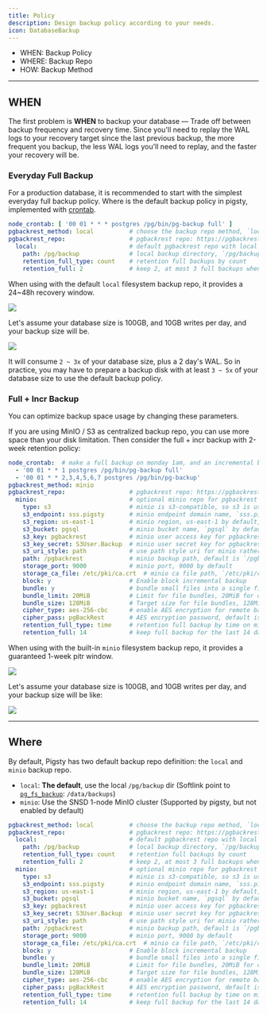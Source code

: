 ```yaml
---
title: Policy
description: Design backup policy according to your needs.
icon: DatabaseBackup
---
```



- WHEN: Backup Policy
- WHERE: Backup Repo
- HOW: Backup Method


--------

## WHEN

The first problem is **WHEN** to backup your database — Trade off between backup frequency and recovery time.
Since you'll need to replay the WAL logs to your recovery target since the last previous backup,
the more frequent you backup, the less WAL logs you'll need to replay, and the faster your recovery will be.


### Everyday Full Backup

For a production database, it is recommended to start with the simplest everyday full backup policy.
Where is the default backup policy in pigsty, implemented with [crontab](/pgsql/backup/mechanism#crontab).

```yaml title="Full backup everyday 1am"
node_crontab: [ '00 01 * * * postgres /pg/bin/pg-backup full' ]
pgbackrest_method: local          # choose the backup repo method, `local` or `minio` or any other user defined repo
pgbackrest_repo:                  # pgbackrest repo: https://pgbackrest.org/configuration.html#section-repository
  local:                          # default pgbackrest repo with local posix fs
    path: /pg/backup              # local backup directory, `/pg/backup` by default
    retention_full_type: count    # retention full backups by count
    retention_full: 2             # keep 2, at most 3 full backups when using local fs repo
```

When using with the default `local` filesystem backup repo, it provides a 24~48h recovery window.

![](/img/pigsty/pitr-scope.png)

Let's assume your database size is 100GB, and 10GB writes per day, and your backup size will be.

![](/img/pigsty/pitr-space.png)

It will consume `2 ~ 3x` of your database size, plus a 2 day's WAL.
So in practice, you may have to prepare a backup disk with at least `3 ~ 5x` of your database size
to use the default backup policy.


### Full + Incr Backup

You can optimize backup space usage by changing these parameters.

If you are using MinIO / S3 as centralized backup repo, you can use more space than your disk limitation.
Then consider the full + incr backup with 2-week retention policy:

```yaml
node_crontab:  # make a full backup on monday 1am, and an incremental backup during weekdays
  - '00 01 * * 1 postgres /pg/bin/pg-backup full'
  - '00 01 * * 2,3,4,5,6,7 postgres /pg/bin/pg-backup'
pgbackrest_method: minio
pgbackrest_repo:                  # pgbackrest repo: https://pgbackrest.org/configuration.html#section-repository
  minio:                          # optional minio repo for pgbackrest
    type: s3                      # minio is s3-compatible, so s3 is used
    s3_endpoint: sss.pigsty       # minio endpoint domain name, `sss.pigsty` by default
    s3_region: us-east-1          # minio region, us-east-1 by default, useless for minio
    s3_bucket: pgsql              # minio bucket name, `pgsql` by default
    s3_key: pgbackrest            # minio user access key for pgbackrest
    s3_key_secret: S3User.Backup  # minio user secret key for pgbackrest
    s3_uri_style: path            # use path style uri for minio rather than host style
    path: /pgbackrest             # minio backup path, default is `/pgbackrest`
    storage_port: 9000            # minio port, 9000 by default
    storage_ca_file: /etc/pki/ca.crt  # minio ca file path, `/etc/pki/ca.crt` by default
    block: y                      # Enable block incremental backup
    bundle: y                     # bundle small files into a single file
    bundle_limit: 20MiB           # Limit for file bundles, 20MiB for object storage
    bundle_size: 128MiB           # Target size for file bundles, 128MiB for object storage
    cipher_type: aes-256-cbc      # enable AES encryption for remote backup repo
    cipher_pass: pgBackRest       # AES encryption password, default is 'pgBackRest'
    retention_full_type: time     # retention full backup by time on minio repo
    retention_full: 14            # keep full backup for the last 14 days
```

When using with the built-in `minio` filesystem backup repo, it provides a guaranteed 1-week pitr window.

![](/img/pigsty/pitr-scope2.png)

Let's assume your database size is 100GB, and 10GB writes per day, and your backup size will be like:

![](/img/pigsty/pitr-space2.png)








--------

## Where

By default, Pigsty has two default backup repo definition: the `local` and `minio` backup repo.

- `local`: **The default**, use the local `/pg/backup` dir (Softlink point to [`pg_fs_backup`](/pgsql/param/#pg_fs_backup): `/data/backups`)
- `minio`: Use the SNSD 1-node MinIO cluster (Supported by pigsty, but not enabled by default)

```yaml
pgbackrest_method: local          # choose the backup repo method, `local` or `minio` or any other user defined repo
pgbackrest_repo:                  # pgbackrest repo: https://pgbackrest.org/configuration.html#section-repository
  local:                          # default pgbackrest repo with local posix fs
    path: /pg/backup              # local backup directory, `/pg/backup` by default
    retention_full_type: count    # retention full backups by count
    retention_full: 2             # keep 2, at most 3 full backups when using local fs repo
  minio:                          # optional minio repo for pgbackrest
    type: s3                      # minio is s3-compatible, so s3 is used
    s3_endpoint: sss.pigsty       # minio endpoint domain name, `sss.pigsty` by default
    s3_region: us-east-1          # minio region, us-east-1 by default, useless for minio
    s3_bucket: pgsql              # minio bucket name, `pgsql` by default
    s3_key: pgbackrest            # minio user access key for pgbackrest
    s3_key_secret: S3User.Backup  # minio user secret key for pgbackrest
    s3_uri_style: path            # use path style uri for minio rather than host style
    path: /pgbackrest             # minio backup path, default is `/pgbackrest`
    storage_port: 9000            # minio port, 9000 by default
    storage_ca_file: /etc/pki/ca.crt  # minio ca file path, `/etc/pki/ca.crt` by default
    block: y                      # Enable block incremental backup
    bundle: y                     # bundle small files into a single file
    bundle_limit: 20MiB           # Limit for file bundles, 20MiB for object storage
    bundle_size: 128MiB           # Target size for file bundles, 128MiB for object storage
    cipher_type: aes-256-cbc      # enable AES encryption for remote backup repo
    cipher_pass: pgBackRest       # AES encryption password, default is 'pgBackRest'
    retention_full_type: time     # retention full backup by time on minio repo
    retention_full: 14            # keep full backup for the last 14 days
```

